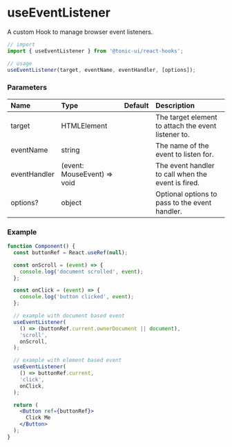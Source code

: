 # useEventListener

A custom Hook to manage browser event listeners.


```js
// import
import { useEventListener } from '@tonic-ui/react-hooks';

// usage
useEventListener(target, eventName, eventHandler, [options]);
```

### Parameters

| Name | Type | Default | Description |
| :--- | :--- | :------ | :---------- |
| target | HTMLElement | | The target element to attach the event listener to. |
| eventName | string | | The name of the event to listen for. |
| eventHandler | (event: MouseEvent) => void | | The event handler to call when the event is fired. |
| options? | object | | Optional options to pass to the event handler. |

### Example

```jsx
function Component() {
  const buttonRef = React.useRef(null);

  const onScroll = (event) => {
    console.log('document scrolled', event);
  };

  const onClick = (event) => {
    console.log('button clicked', event);
  };

  // example with document based event
  useEventListener(
    () => (buttonRef.current.ownerDocument || document),
    'scroll',
    onScroll,
  );

  // example with element based event
  useEventListener(
    () => buttonRef.current,
    'click',
    onClick,
  );

  return (
    <Button ref={buttonRef}>
      Click Me
    </Button>
  );
}
```
